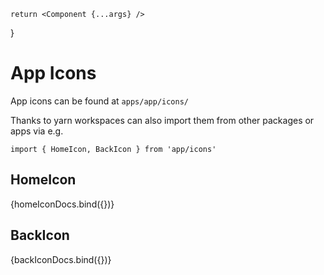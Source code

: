 
<Meta title="App / Icons" />

    return <Component {...args} />
}

# App Icons

App icons can be found at `apps/app/icons/`

Thanks to yarn workspaces can also import them from other packages or apps via e.g.

`import { HomeIcon, BackIcon } from 'app/icons'`

## HomeIcon


<Canvas>
    <Story
        name="HomeIcon"
        args={homeIconDocConfig.args}
        argTypes={homeIconDocConfig.argTypes}
    >
        {homeIconDocs.bind({})}
    </Story>
</Canvas>

<ArgsTable story="HomeIcon" />

## BackIcon


<Canvas>
    <Story
        name="BackIcon"
        args={backIconDocConfig.args}
        argTypes={backIconDocConfig.argTypes}
    >
        {backIconDocs.bind({})}
    </Story>
</Canvas>

<ArgsTable story="BackIcon" />

